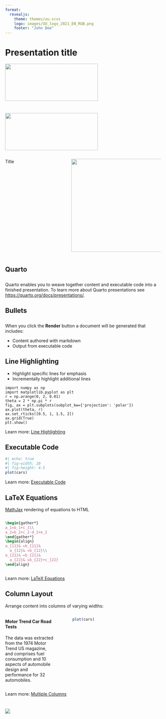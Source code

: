 ```yaml
--- 
format: 
  revealjs:
    theme: themes/uu.scss
    logo: images/UU_logo_2021_EN_RGB.png
    footer: "John Doe"
---
```


# Presentation title {data-background-color="#FFCD00"}

![](images/UU_logo_2021_EN_RGB.png){.absolute bottom=320 left=-240 width="300" height="120"}

# {data-background-color="#FFCD00"}

![](images/UU_logo_2021_EN_RGB.png){.absolute bottom=-100 left=-240 width="300" height="120"}

:::::::::::::: {.columns}

::: {.column width="40%"}

::: {.subtitle}

Title

:::
:::
::: {.column width="60%"}
![](images/image.jpg){fig-align="right" width="300"}
:::
::::::::::::::


## Quarto
::: {style="text-align: left; margin-top: 2em"}
Quarto enables you to weave together content and executable code into a finished presentation. To learn more about Quarto presentations see <https://quarto.org/docs/presentations/>.
:::

## Bullets
::: {style="text-align: left; margin-top: 2em"}
When you click the **Render** button a document will be generated that includes:

-   Content authored with markdown
-   Output from executable code
:::
## Line Highlighting

-   Highlight specific lines for emphasis
-   Incrementally highlight additional lines

``` .python
import numpy as np
import matplotlib.pyplot as plt
r = np.arange(0, 2, 0.01)
theta = 2 * np.pi * r
fig, ax = plt.subplots(subplot_kw={'projection': 'polar'})
ax.plot(theta, r)
ax.set_rticks([0.5, 1, 1.5, 2])
ax.grid(True)
plt.show()
```

::: footer
Learn more: [Line Highlighting](https://quarto.org/docs/presentations/revealjs/#line-highlighting)
:::

## Executable Code

```r
#| echo: true
#| fig-width: 10
#| fig-height: 4.5
plot(cars)
```

::: footer
Learn more: [Executable Code](https://quarto.org/docs/presentations/revealjs/#executable-code)
:::

## LaTeX Equations

[MathJax](https://www.mathjax.org/) rendering of equations to HTML

::: columns
::: {.column width="40%"}
``` tex
\begin{gather*}
a_1=b_1+c_1\\
a_2=b_2+c_2-d_2+e_2
\end{gather*}
\begin{align}
a_{11}& =b_{11}&
  a_{12}& =b_{12}\\
a_{21}& =b_{21}&
  a_{22}& =b_{22}+c_{22}
\end{align}
```
:::

::: {.column width="60%"}
```{=tex}
\begin{gather*}
a_1=b_1+c_1\\
a_2=b_2+c_2-d_2+e_2
\end{gather*}
```
```{=tex}
\begin{align}
a_{11}& =b_{11}&
  a_{12}& =b_{12}\\
a_{21}& =b_{21}&
  a_{22}& =b_{22}+c_{22}
\end{align}
```
:::
:::

::: footer
Learn more: [LaTeX Equations](https://quarto.org/docs/authoring/markdown-basics.html#equations)
:::

## Column Layout {.smaller}

Arrange content into columns of varying widths:

::: columns
::: {.column width="35%"}
#### Motor Trend Car Road Tests

The data was extracted from the 1974 Motor Trend US magazine, and comprises fuel consumption and 10 aspects of automobile design and performance for 32 automobiles.
:::

::: {.column width="3%"}
:::

::: {.column width="62%"}
```r
plot(cars)
```
:::
:::

::: footer
Learn more: [Multiple Columns](https://quarto.org/docs/presentations/revealjs/#multiple-columns)
:::

# {data-background-color="#FFCD00"}

![](images/UU_logo_2021_EN_RGB_payoff.png)